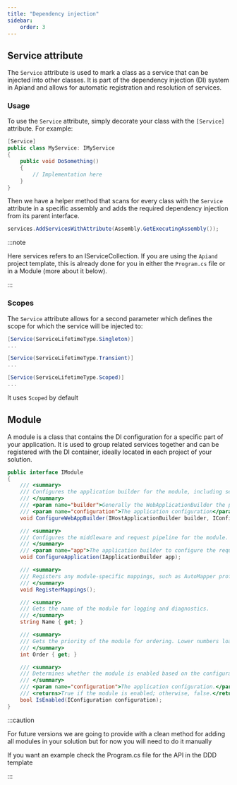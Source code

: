 ```yaml
---
title: "Dependency injection"
sidebar:
    order: 3
---
```


## Service attribute

The `Service` attribute is used to mark a class as a service that can be injected into other classes. It is part of the dependency injection (DI) system in Apiand and allows for automatic registration and resolution of services.

### Usage

To use the `Service` attribute, simply decorate your class with the `[Service]` attribute. For example:

```csharp
[Service]
public class MyService: IMyService
{
    public void DoSomething()
    {
        // Implementation here
    }
}
```

Then we have a helper method that scans for every class with the `Service` attribute in a specific assembly and adds the required dependency injection from its parent interface.

```csharp
services.AddServicesWithAttribute(Assembly.GetExecutingAssembly());
```

:::note

Here services refers to an IServiceCollection. If you are using the `Apiand` project template, this is already done for you in either the `Program.cs` file or in a Module (more about it below).

:::

### Scopes

The `Service` attribute allows for a second parameter which defines the scope for which the service will be injected to:

```csharp
[Service(ServiceLifetimeType.Singleton)]
...

[Service(ServiceLifetimeType.Transient)]
...

[Service(ServiceLifetimeType.Scoped)]
...
```

It uses `Scoped` by default

## Module

A module is a class that contains the DI configuration for a specific part of your application. It is used to group related services together and can be registered with the DI container, ideally located in each project of your solution.

```csharp
public interface IModule
{
    /// <summary>
    /// Configures the application builder for the module, including services, logging, etc.
    /// </summary>
    /// <param name="builder">Generally the WebApplicationBuilder the program starts with</param>
    /// <param name="configuration">The application configuration</param>
    void ConfigureWebAppBuilder(IHostApplicationBuilder builder, IConfiguration configuration);

    /// <summary>
    /// Configures the middleware and request pipeline for the module.
    /// </summary>
    /// <param name="app">The application builder to configure the request pipeline.</param>
    void ConfigureApplication(IApplicationBuilder app);

    /// <summary>
    /// Registers any module-specific mappings, such as AutoMapper profiles.
    /// </summary>
    void RegisterMappings();

    /// <summary>
    /// Gets the name of the module for logging and diagnostics.
    /// </summary>
    string Name { get; }

    /// <summary>
    /// Gets the priority of the module for ordering. Lower numbers load first.
    /// </summary>
    int Order { get; }

    /// <summary>
    /// Determines whether the module is enabled based on the configuration.
    /// </summary>
    /// <param name="configuration">The application configuration.</param>
    /// <returns>True if the module is enabled; otherwise, false.</returns>
    bool IsEnabled(IConfiguration configuration);
}
```

:::caution

For future versions we are going to provide with a clean method for adding all modules in your solution but for now you will need to do it manually

If you want an example check the Program.cs file for the API in the DDD template

:::
